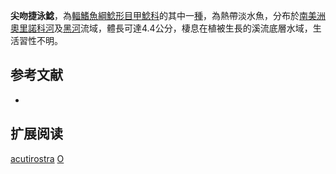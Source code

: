 {{Speciesbox
| name = 尖吻捷泳鯰
| image = 
| image_width = 250px
| image_caption = 
| status = NE
| status_system = IUCN3.1
| genus = Oxyropsis
| species = acutirostra
| authority = [[Miranda_Ribeiro|Miranda Ribeiro]], 1951
| synonyms = *''Oxyropsis acutirostris'',Miranda Ribeiro, 1951
*''Hypoptopoma acutirostre'',Miranda Ribeiro, 1951
}}

'''尖吻捷泳鯰'''，為[[輻鰭魚綱|輻鰭魚綱]][[鯰形目|鯰形目]][[甲鯰科|甲鯰科]]的其中一[[種|種]]，為熱帶淡水魚，分布於[[南美洲|南美洲]][[奧里諾科河|奧里諾科河]]及[[黑河|黑河]]流域，體長可達4.4公分，棲息在植被生長的溪流底層水域，生活習性不明。

==参考文献==
*{{FishBase_species|genus=Oxyropsis|species=acutirostra|year=2014|month=12}}

== 扩展阅读 ==
{{refbegin}}
{{wikispecies-inline|Oxyropsis acutirostra|尖吻捷泳鯰}}
{{refend}}
{{Taxonbar|from=Q2917602}}

[[Category:捷泳鯰屬|acutirostra]]
[[Category:1951年描述的鱼类|O]]
